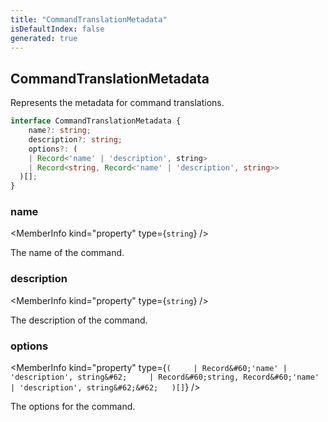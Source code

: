 ```yaml
---
title: "CommandTranslationMetadata"
isDefaultIndex: false
generated: true
---
```



<!-- This file was generated from the CommandKit source. Do not modify. Instead, re-run the "docgen" script -->


## CommandTranslationMetadata

<GenerationInfo sourceFile="packages/i18n/src/types.ts" sourceLine="10" packageName="@commandkit/i18n" />

Represents the metadata for command translations.

```ts title="Signature"
interface CommandTranslationMetadata {
    name?: string;
    description?: string;
    options?: (
    | Record<'name' | 'description', string>
    | Record<string, Record<'name' | 'description', string>>
  )[];
}
```

<div className="members-wrapper">

### name

<MemberInfo kind="property" type={`string`}   />

The name of the command.
### description

<MemberInfo kind="property" type={`string`}   />

The description of the command.
### options

<MemberInfo kind="property" type={`(     | Record&#60;'name' | 'description', string&#62;     | Record&#60;string, Record&#60;'name' | 'description', string&#62;&#62;   )[]`}   />

The options for the command.


</div>
